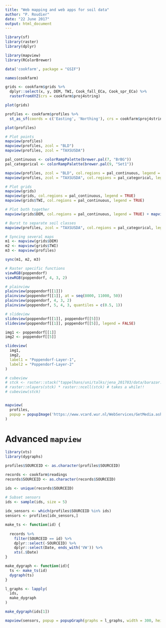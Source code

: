 ```yaml
---
title: "Web mapping and web apps for soil data"
author: "P. Roudier"
date: "22 June 2017"
output: html_document
---
```


```r
library(sf)
library(raster)
library(dplyr)

library(mapview)
library(RColorBrewer)
```

```r
data('cookfarm', package = "GSIF")

names(cookfarm)
```

```r
grids <- cookfarm$grids %>% 
  dplyr::select(x, y, DEM, TWI, Cook_fall_ECa, Cook_spr_ECa) %>% 
  rasterFromXYZ(crs = cookfarm$proj4string)

plot(grids)
```

```r
profiles <- cookfarm$profiles %>% 
  st_as_sf(coords = c('Easting', 'Northing'), crs = cookfarm$proj4string)

plot(profiles)
```

```r
# Plot points
mapview(profiles)
mapview(profiles, zcol = "BLD")
mapview(profiles, zcol = "TAXSUSDA")

pal_continuous <- colorRampPalette(brewer.pal(7, "BrBG"))
pal_categorical <- colorRampPalette(brewer.pal(9, "Set1"))

mapview(profiles, zcol = "BLD", col.regions = pal_continuous, legend = TRUE)
mapview(profiles, zcol = "TAXSUSDA", col.regions = pal_categorical, legend = TRUE)

# Plot grids
mapview(grids)
mapview(grids, col.regions = pal_continuous, legend = TRUE)
mapview(grids$TWI, col.regions = pal_continuous, legend = TRUE)

# Plot both together
mapview(grids$DEM, col.regions = pal_continuous, legend = TRUE) + mapview(profiles, zcol = "TAXSUSDA", col.regions = pal_categorical)

# Burst to separate soil classes
mapview(profiles, zcol = "TAXSUSDA", col.regions = pal_categorical, legend = TRUE, burst = TRUE)

# Syncing several maps
m1 <- mapview(grids$DEM)
m2 <- mapview(grids$TWI)
m3 <- mapview(profiles)

sync(m1, m2, m3)

# Raster specific functions
viewRGB(poppendorf)
viewRGB(poppendorf, 4, 3, 2)

# plainview
plainview(poppendorf[[1]])
plainview(poppendorf[[1]], at = seq(8000, 11000, 50))
plainview(poppendorf, 4, 3, 2)
plainview(poppendorf, 5, 4, 3, quantiles = c(0.5, 1))

# slideview
slideview(poppendorf[[1]], poppendorf[[5]])
slideview(poppendorf[[1]], poppendorf[[5]], legend = FALSE)

img1 <- poppendorf[[1]]
img2 <- poppendorf[[5]]

slideview(
  img1, 
  img2,
  label1 = "Poppendorf-Layer-1",
  label2 = "Poppendorf-Layer-2"
)

# cubeview
# stck <- raster::stack("tappelhans/uni/talks/jena_201703/data/barazar.tif")
# raster::nlayers(stck) * raster::ncell(stck) # takes a while!!
# cubeview(stck)



```

```r
mapview(
  profiles, 
  popup = popupImage('https://www.vcard.wur.nl/WebServices/GetMedia.ashx?id=37263')
)
```

# Advanced `mapview`

```r
library(xts)
library(dygraphs)

profiles$SOURCEID <- as.character(profiles$SOURCEID)

records <- cookfarm$readings
records$SOURCEID <- as.character(records$SOURCEID)

ids <- unique(records$SOURCEID)

# Subset sensors
ids <- sample(ids, size = 5) 
  
idx_sensors <- which(profiles$SOURCEID %in% ids)
sensors <- profiles[idx_sensors,]

make_ts <- function(id) {
  
  records %>% 
    filter(SOURCEID == id) %>% 
    dplyr::select(-SOURCEID) %>%
    dplyr::select(Date, ends_with('VW')) %>% 
    xts(.$Date)
}

make_dygraph <- function(id){
  ts <- make_ts(id)
  dygraph(ts)
} 

l_graphs <- lapply(
  ids,
  make_dygraph
)
```

```r
make_dygraph(ids[1])
```

```r
mapview(sensors, popup = popupGraph(graphs = l_graphs, width = 300, height = 300))
```